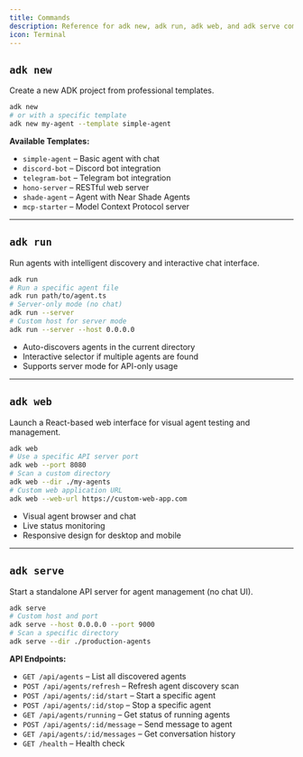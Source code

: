 ```yaml
---
title: Commands
description: Reference for adk new, adk run, adk web, and adk serve commands
icon: Terminal
---
```

## `adk new`

Create a new ADK project from professional templates.

```bash
adk new
# or with a specific template
adk new my-agent --template simple-agent
```

**Available Templates:**
- `simple-agent` – Basic agent with chat
- `discord-bot` – Discord bot integration
- `telegram-bot` – Telegram bot integration
- `hono-server` – RESTful web server
- `shade-agent` – Agent with Near Shade Agents
- `mcp-starter` – Model Context Protocol server

---

## `adk run`

Run agents with intelligent discovery and interactive chat interface.

```bash
adk run
# Run a specific agent file
adk run path/to/agent.ts
# Server-only mode (no chat)
adk run --server
# Custom host for server mode
adk run --server --host 0.0.0.0
```

- Auto-discovers agents in the current directory
- Interactive selector if multiple agents are found
- Supports server mode for API-only usage

---

## `adk web`

Launch a React-based web interface for visual agent testing and management.

```bash
adk web
# Use a specific API server port
adk web --port 8080
# Scan a custom directory
adk web --dir ./my-agents
# Custom web application URL
adk web --web-url https://custom-web-app.com
```

- Visual agent browser and chat
- Live status monitoring
- Responsive design for desktop and mobile

---

## `adk serve`

Start a standalone API server for agent management (no chat UI).

```bash
adk serve
# Custom host and port
adk serve --host 0.0.0.0 --port 9000
# Scan a specific directory
adk serve --dir ./production-agents
```

**API Endpoints:**
- `GET /api/agents` – List all discovered agents
- `POST /api/agents/refresh` – Refresh agent discovery scan
- `POST /api/agents/:id/start` – Start a specific agent
- `POST /api/agents/:id/stop` – Stop a specific agent
- `GET /api/agents/running` – Get status of running agents
- `POST /api/agents/:id/message` – Send message to agent
- `GET /api/agents/:id/messages` – Get conversation history
- `GET /health` – Health check
